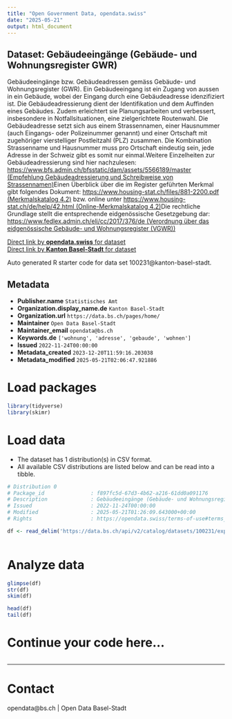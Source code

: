 ```yaml
---
title: "Open Government Data, opendata.swiss"
date: "2025-05-21"
output: html_document
---
```


## Dataset: Gebäudeeingänge (Gebäude- und Wohnungsregister GWR)

Gebäudeeingänge bzw. Gebäudeadressen gemäss Gebäude- und Wohnungsregister (GWR). Ein Gebäudeeingang ist ein Zugang von aussen in ein Gebäude, wobei der Eingang durch eine Gebäudeadresse idenzifiziert ist. Die Gebäudeadressierung dient der Identifikation und dem Auffinden eines Gebäudes. Zudem erleichtert sie Planungsarbeiten und verbessert, insbesondere in Notfallsituationen, eine zielgerichtete Routenwahl. Die Gebäudeadresse setzt sich aus einem Strassennamen, einer Hausnummer (auch Eingangs- oder Polizeinummer genannt) und einer Ortschaft mit zugehöriger vierstelliger Postleitzahl (PLZ) zusammen. Die Kombination Strassenname und Hausnummer muss pro Ortschaft eindeutig sein, jede Adresse in der Schweiz gibt es somit nur einmal.Weitere Einzelheiten zur Gebäudeadressierung sind hier nachzulesen: [https://www.bfs.admin.ch/bfsstatic/dam/assets/5566189/master (Empfehlung Gebäudeadressierung und Schreibweise von Strassennamen)](https://www.bfs.admin.ch/bfsstatic/dam/assets/5566189/master)Einen Überblick über die im Register geführten Merkmal gibt folgendes Dokument: [https://www.housing-stat.ch/files/881-2200.pdf (Merkmalskatalog 4.2)](https://www.housing-stat.ch/files/881-2200.pdf) bzw. online unter [https://www.housing-stat.ch/de/help/42.html (Online-Merkmalskatalog 4.2)](https://www.housing-stat.ch/de/help/42.html)Die rechtliche Grundlage stellt die entsprechende eidgenössische Gesetzgebung dar: [https://www.fedlex.admin.ch/eli/cc/2017/376/de (Verordnung über das eidgenössische Gebäude- und Wohnungsregister (VGWR))](https://www.fedlex.admin.ch/eli/cc/2017/376/de)

[Direct link by **opendata.swiss** for dataset](https://opendata.swiss/de/dataset/gebaudeeingange-gebaude-und-wohnungsregister-gwr)<br>
[Direct link by **Kanton Basel-Stadt** for dataset](https://data.bs.ch/explore/dataset/100231/)

Auto generated R starter code for data set 100231@kanton-basel-stadt.

## Metadata

- **Publisher.name** `Statistisches Amt`
- **Organization.display_name.de** `Kanton Basel-Stadt`
- **Organization.url** `https://data.bs.ch/pages/home/`
- **Maintainer** `Open Data Basel-Stadt`
- **Maintainer_email** `opendata@bs.ch`
- **Keywords.de** `['wohnung', 'adresse', 'gebaude', 'wohnen']`
- **Issued** `2022-11-24T00:00:00`
- **Metadata_created** `2023-12-20T11:59:16.203038`
- **Metadata_modified** `2025-05-21T02:06:47.921886`


# Load packages

```r

library(tidyverse)
library(skimr)

```

# Load data

-   The dataset has 1 distribution(s) in CSV format.
-   All available CSV distributions are listed below and can be read into a tibble.

```r

# Distribution 0
# Package_id               : f897fc5d-67d3-4b62-a216-61dd0a091176
# Description              : Gebäudeeingänge (Gebäude- und Wohnungsregister GWR) (csv)
# Issued                   : 2022-11-24T00:00:00
# Modified                 : 2025-05-21T01:26:09.643000+00:00
# Rights                   : https://opendata.swiss/terms-of-use#terms_by

df <- read_delim('https://data.bs.ch/api/v2/catalog/datasets/100231/exports/csv?use_labels=true')



```

# Analyze data

```r

glimpse(df)
str(df)
skim(df)

head(df)
tail(df)

```

# Continue your code here...

```r

```

------------------------------------------------------------------------

# Contact

opendata@bs.ch | Open Data Basel-Stadt
